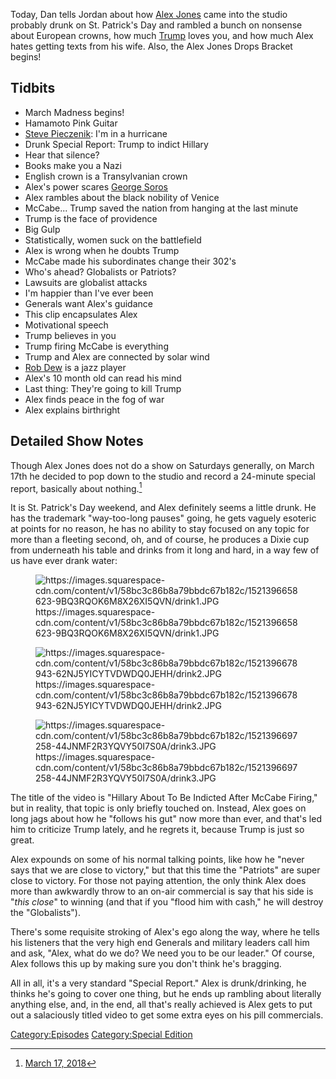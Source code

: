 {{DEFAULTSORT:
    #_EPISODE_0139:St. Patrick's Day Special Report
}}{{Episode
    | title           = St. Patrick's Day Special Report
    | caption         = Listen to this episode on [https://knowledgefight.libsyn.com/knowledge-fight-st-patricks-day-special-report Libsyn] [https://open.spotify.com/episode/3ujSF3IBNeLbLGXVyZNKTN Spotify], Read the [[Transcript/139: St. Patrick's Day Special Report|Unofficial Transcript]]
    | episodeNumber   = 139
    | length          = 01:37:42
    | airDate         = March 19, 2018
    | coverageDate    = March 17, 2018
    | episodeType     = [[:Category:Special Edition|Special Edition]]
    | appearance      = [[Darrell Hamamoto]], [[Steve Pieczenik]], [[Andrew McCabe]], [[Rob Dew]]
    | oocDrop         = I can't do this any more
    | previousEpisode = [[138: March 13-15, 2018]]
    | nextEpisode     = [[140: February 18, 2011]]
}}

{{Stub}}

Today, Dan tells Jordan about how [[Alex Jones]] came into the studio probably drunk on St. Patrick's Day and rambled a bunch on nonsense about European crowns, how much [[Donald Trump|Trump]] loves you, and how much Alex hates getting texts from his wife. Also, the Alex Jones Drops Bracket begins!

==Tidbits==

*March Madness begins!
*Hamamoto Pink Guitar
*[[Steve Pieczenik]]: I'm in a hurricane
*Drunk Special Report: Trump to indict Hillary
*Hear that silence?
*Books make you a Nazi
*English crown is a Transylvanian crown
*Alex's power scares [[George Soros]]
*Alex rambles about the black nobility of Venice
*McCabe... Trump saved the nation from hanging at the last minute
*Trump is the face of providence
*Big Gulp
*Statistically, women suck on the battlefield
*Alex is wrong when he doubts Trump
*McCabe made his subordinates change their 302's
*Who's ahead? Globalists or Patriots?
*Lawsuits are globalist attacks
*I'm happier than I've ever been
*Generals want Alex's guidance
*This clip encapsulates Alex
*Motivational speech
*Trump believes in you
*Trump firing McCabe is everything
*Trump and Alex are connected by solar wind
*[[Rob Dew]] is a jazz player
*Alex's 10 month old can read his mind
*Last thing: They're going to kill Trump
*Alex finds peace in the fog of war
*Alex explains birthright

==Detailed Show Notes==

Though Alex Jones does not do a show on Saturdays generally, on March 17th he decided to pop down to the studio and record a 24-minute special report, basically about nothing.<ref>[https://knowledgefight.com/the-past/2018/3/17/march-17-2018 March 17, 2018]</ref>

It is St. Patrick's Day weekend, and Alex definitely seems a little drunk. He has the trademark "way-too-long pauses" going, he gets vaguely esoteric at points for no reason, he has no ability to stay focused on any topic for more than a fleeting second, oh, and of course, he produces a Dixie cup from underneath his table and drinks from it long and hard, in a way few of us have ever drank water:

[[File:https://images.squarespace-cdn.com/content/v1/58bc3c86b8a79bbdc67b182c/1521396658623-9BQ3RQOK6M8X26XI5QVN/drink1.JPG|thumb|none]]

[[File:https://images.squarespace-cdn.com/content/v1/58bc3c86b8a79bbdc67b182c/1521396678943-62NJ5YICYTVDWDQ0JEHH/drink2.JPG|thumb|none]]

[[File:https://images.squarespace-cdn.com/content/v1/58bc3c86b8a79bbdc67b182c/1521396697258-44JNMF2R3YQVY50I7S0A/drink3.JPG|thumb|none]]

The title of the video is "Hillary About To Be Indicted After McCabe Firing," but in reality, that topic is only briefly touched on. Instead, Alex goes on long jags about how he "follows his gut" now more than ever, and that's led him to criticize Trump lately, and he regrets it, because Trump is just so great.

Alex expounds on some of his normal talking points, like how he "never says that we are close to victory," but that this time the "Patriots" are super close to victory. For those not paying attention, the only think Alex does more than awkwardly throw to an on-air commercial is say that his side is "''this close''" to winning (and that if you "flood him with cash," he will destroy the "Globalists").

There's some requisite stroking of Alex's ego along the way, where he tells his listeners that the very high end Generals and military leaders call him and ask, "Alex, what do we do? We need you to be our leader." Of course, Alex follows this up by making sure you don't think he's bragging.

All in all, it's a very standard "Special Report." Alex is drunk/drinking, he thinks he's going to cover one thing, but he ends up rambling about literally anything else, and, in the end, all that's really achieved is Alex gets to put out a salaciously titled video to get some extra eyes on his pill commercials.

[[Category:Episodes]]
[[Category:Special Edition]]
